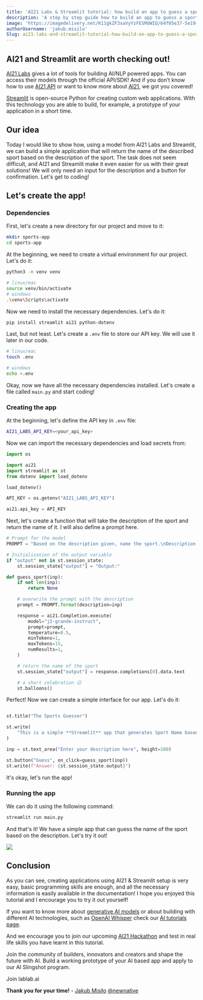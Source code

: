 ```yaml
---
title: 'AI21 Labs & Streamlit tutorial: how build an app to guess a sport based on description'
description: 'A step by step guide how to build an app to guess a sport based on description '
image: 'https://imagedelivery.net/K11gkZF3xaVyYzFESMdWIQ/64f05e37-5e19-433c-27c6-0e1c5ae55900/full'
authorUsername: 'jakub.misilo'
Slug: ai21-labs-and-streamlit-tutorial-how-build-an-app-to-guess-a-sport-based-on-description
---
```


## AI21 and Streamlit are worth checking out!

[AI21 Labs](https://lablab.ai/tech/ai21-labs) gives a lot of tools for building AI/NLP powered apps. You can access their models through the official API/SDK! And if you don’t know how to use [AI21 API](https://lablab.ai/t/how-to-use-ai21labs) or want to know more about [AI21](https://lablab.ai/tech/ai21-labs), we got you covered!

[Streamlit](https://streamlit.app/) is open-source Python for creating custom web applications. With this technology you are able to build, for example, a prototype of your application in a short time.

## Our idea

Today I would like to show how, using a model from AI21 Labs and Streamlit, we can build a simple application that will return the name of the described sport based on the description of the sport. The task does not seem difficult, and AI21 and Streamlit make it even easier for us with their great solutions! We will only need an input for the description and a button for confirmation. Let's get to coding!

## Let's create the app!

### Dependencies

First, let's create a new directory for our project and move to it:

```bash
mkdir sports-app
cd sports-app
```

At the beginning, we need to create a virtual environment for our project. Let's do it:

```bash
python3 -m venv venv

# linux/mac
source venv/bin/activate
# windows
.\venv\Scripts\activate
```

Now we need to install the necessary dependencies. Let's do it:

```bash
pip install streamlit ai21 python-dotenv
```

Last, but not least. Let's create a `.env` file to store our API key. We will use it later in our code.

```bash
# linux/mac
touch .env

# windows
echo >.env
```

Okay, now we have all the necessary dependencies installed. Let's create a file called `main.py` and start coding!

### Creating the app

At the beginning, let's define the API key in `.env` file:

```bash
AI21_LABS_API_KEY=<your_api_key>
```

Now we can import the necessary dependencies and load secrets from:

```python
import os

import ai21
import streamlit as st
from dotenv import load_dotenv

load_dotenv()

API_KEY = os.getenv("AI21_LABS_API_KEY")

ai21.api_key = API_KEY
```

Next, let's create a function that will take the description of the sport and return the name of it. I will also define a prompt here.

```python
# Prompt for the model
PROMPT = "Based on the description given, name the sport.\nDescription: {description}\n Sport name: "

# Initialization of the output variable
if "output" not in st.session_state:
    st.session_state["output"] = "Output:"

def guess_sport(inp):
    if not len(inp):
        return None

    # overwrite the prompt with the description
    prompt = PROMPT.format(description=inp)

    response = ai21.Completion.execute(
        model="j2-grande-instruct",
        prompt=prompt,
        temperature=0.5,
        minTokens=1,
        maxTokens=15,
        numResults=1,
    )

    # return the name of the sport
    st.session_state["output"] = response.completions[0].data.text

    # a short celebration 😉
    st.balloons()
```

Perfect! Now we can create a simple interface for our app. Let's do it:

```python

st.title("The Sports Guesser")

st.write(
    "This is a simple **Streamlit** app that generates Sport Name based on given description"
)

inp = st.text_area("Enter your description here", height=100)

st.button("Guess", on_click=guess_sport(inp))
st.write(f"Answer: {st.session_state.output}")
```

It's okay, let's run the app!

### Running the app

We can do it using the following command:

```bash
streamlit run main.py
```

And that's it! We have a simple app that can guess the name of the sport based on the description. Let's try it out!

<Img src="https://imagedelivery.net/K11gkZF3xaVyYzFESMdWIQ/d2ab5947-26b9-4316-6d26-fdd78aa96400/full" />

## Conclusion

As you can see, creating applications using AI21 & Streamlit setup is very easy, basic programming skills are enough, and all the necessary information is easily available in the documentation! I hope you enjoyed this tutorial and I encourage you to try it out yourself!

If you want to know more about [generative AI models](https://lablab.ai/blog/generative-ai-generative-ai-models) or about building with different AI technologies, such as [OpenAI Whisper](https://lablab.ai/tech/openai/whisper) check our [AI tutorials page](https://lablab.ai/t).

And we encourage you to join our upcoming [AI21 Hackathon](https://lablab.ai/event/ai21-labs-hackathon-2) and test in real life skills you have learnt in this tutorial.

Join the community of builders, innovators and creators and shape the future with AI. Build a working prototype of your AI based app and apply to our AI Slingshot program.

Join lablab.ai

**Thank you for your time!** - [Jakub Misiło](https://www.linkedin.com/in/jmisilo/) [@newnative](https://newnative.ai/)
